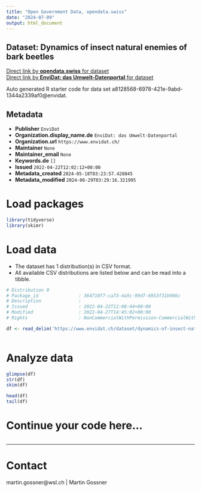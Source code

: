 ```yaml
---
title: "Open Government Data, opendata.swiss"
date: "2024-07-09"
output: html_document
---
```


## Dataset: Dynamics of insect natural enemies of bark beetles



[Direct link by **opendata.swiss** for dataset](https://opendata.swiss/de/dataset/dynamics-of-insect-natural-enemies-of-bark-beetles)<br>
[Direct link by **EnviDat: das Umwelt-Datenportal** for dataset](https://www.envidat.ch/#/metadata/dynamics-of-insect-natural-enemies-of-bark-beetles)

Auto generated R starter code for data set a8128568-6978-421e-9abd-1344a2339af0@envidat.

## Metadata

- **Publisher** `EnviDat`
- **Organization.display_name.de** `EnviDat: das Umwelt-Datenportal`
- **Organization.url** `https://www.envidat.ch/`
- **Maintainer** `None`
- **Maintainer_email** `None`
- **Keywords.de** `[]`
- **Issued** `2022-04-22T12:02:12+00:00`
- **Metadata_created** `2024-05-18T03:23:57.428845`
- **Metadata_modified** `2024-06-29T03:29:16.321995`


# Load packages

```r

library(tidyverse)
library(skimr)

```

# Load data

-   The dataset has 1 distribution(s) in CSV format.
-   All available CSV distributions are listed below and can be read into a tibble.

```r

# Distribution 0
# Package_id               : 364710f7-ca73-4a5c-99d7-6953f31b986c
# Description              : 
# Issued                   : 2022-04-22T12:08:44+00:00
# Modified                 : 2022-04-27T14:45:02+00:00
# Rights                   : NonCommercialWithPermission-CommercialWithPermission-ReferenceRequired

df <- read_delim('https://www.envidat.ch/dataset/dynamics-of-insect-natural-enemies-of-bark-beetles/resource/fb75f405-9823-4dd6-aa73-f79733d0574f')



```

# Analyze data

```r

glimpse(df)
str(df)
skim(df)

head(df)
tail(df)

```

# Continue your code here...

```r

```

------------------------------------------------------------------------

# Contact

martin.gossner@wsl.ch | Martin Gossner
